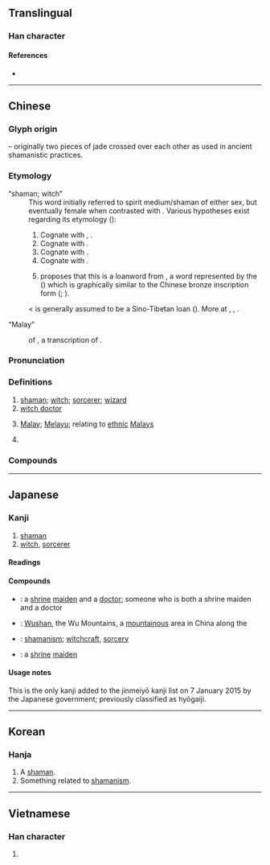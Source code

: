 {{character info/new}}
==Translingual==

===Han character===
{{Han char|rn=48|rad=工|as=04|sn=7|four=10108|canj=MOO|ids=⿻工从}}

====References====
* {{Han ref|kx=0325.190|dkj=08728|dj=0629.070|hdz=10412.080|uh=5DEB|ud=24043|bh=A7C5|bd=42949}}

----

==Chinese==
{{zh-forms}}

===Glyph origin===
{{Han etym}}
{{liushu|p}} – originally two pieces of jade crossed over each other as used in ancient shamanistic practices.

===Etymology===
; “shaman; witch”
: This word initially referred to spirit medium/shaman of either sex, but eventually female when contrasted with {{och-l|覡|male shaman}}. Various hypotheses exist regarding its etymology ({{zh-ref|Schuessler, 2007}}):
:# Cognate with {{cog|bo|འབའ་པོ||magician, sorcerer}}, {{m|bo|འབའ་མོ||sorceress}}.
:# Cognate with {{och-l|誣|to deceive}}.
:# Cognate with {{och-l|舞|to dance}}.
:# Cognate with {{och-l|母|female}}.
:# {{w|Victor Mair}} proposes that this is a loanword from {{cog|peo|𐎶𐎦𐎢𐏁|tr=maguš}}, a word represented by the {{w|cross potent}} ({{m|mul|☩}}) which is graphically similar to the Chinese bronze inscription form ({{zh-ref|Mair, 1990}}; {{zh-ref|Mair, 2012}}).

: {{cog|th|หมอ||doctor}} < {{cog|tai-pro|*ʰmo:ᴬ||shaman}} is generally assumed to be a Sino-Tibetan loan ({{zh-ref|Pittayaporn, 2014}}). More at {{w|Wu (shaman)}}, {{w|Magi#In Chinese sources}}, {{m|en|magus}}.

; “Malay”
: {{clipping|lang=zh}} of {{zh-l|巫來由}}, a transcription of {{bor|zh|ms|Melayu}}.

===Pronunciation===
{{zh-pron
|m=wū
|c=mou4
|h=pfs=mù
|md=ŭ
|mn=bû
|w=3vu
|mc=y
|oc=y
|cat=n,pn
}}

===Definitions===
{{zh-hanzi}}

# [[shaman]]; [[witch]]; [[sorcerer]]; [[wizard]]
# [[witch doctor]]
# {{lb|zh|chiefly|Malaysia|Singapore}} [[Malay]]; [[Melayu]]; relating to [[ethnic]] [[Malay]]s
# {{surname|lang=zh}}

===Compounds===
{{zh-der|巫術:shamanism; witchcraft; sorcery|巫師:sorcerer|巫醫:witch doctor|巫山:[[Wushan]]|巫婆:witch; [[sorceress]]|巫毒教:[[voodoo]]|小巫見大巫|大巫嫗|女巫|巫咸|巫山之夢|巫山之會|巫山洛浦|巫山雲雨|巫峰|巫峽|巫祝|巫蠱|巫蠱之獄|巫覡|祝巫|神巫|雲雨巫山|巫人|巫語|巫族|巫裔|巫神}}

----

==Japanese==

===Kanji===
{{ja-kanji|grade=8|rs=工04}}

# [[shaman]]
# [[witch]], [[sorcerer]]

====Readings====
{{ja-readings
|goon=む
|kanon=ぶ
|kanyoon=ふ
|kun=みこ-, かんなぎ-
}}

====Compounds====
{{der-top|Compounds}}
* {{ja-r|巫医|ふい}}: a [[shrine]] [[maiden]] and a [[doctor]]; someone who is both a shrine maiden and a doctor
* {{ja-r|巫山|^ふざん}}: [[Wushan]], the Wu Mountains, a [[mountainous]] area in China along the {{w|Wu Gorge}}
* {{ja-r|巫術|ふじゅつ}}: [[shamanism]]; [[witchcraft]], [[sorcery]]
* {{ja-r|巫女|みこ}}: a [[shrine]] [[maiden]]
{{der-bottom}}

====Usage notes====
This is the only kanji added to the jinmeiyō kanji list on 7 January 2015 by the Japanese government; previously classified as hyōgaiji.

----

==Korean==

===Hanja===
{{ko-hanja|hangeul=무|rv=mu|mr=mu}}

# A [[shaman]].
# Something related to [[shamanism]].

----

==Vietnamese==

===Han character===
{{vi-hantu|[[vu]]|rs=工04}}

# {{defn|lang=vi|sort=工04}}